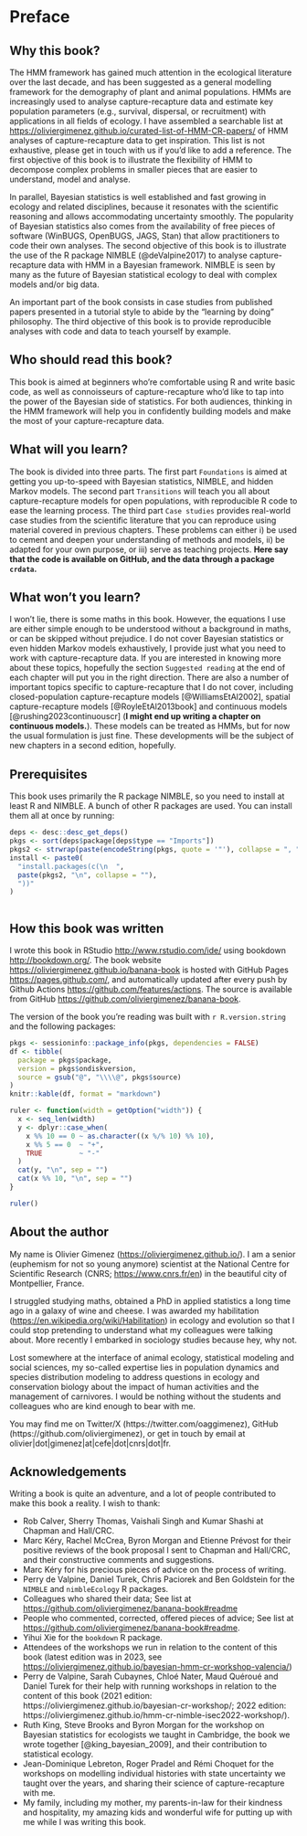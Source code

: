 # Preface {-}

## Why this book? {-}

The HMM framework has gained much attention in the ecological literature over the last decade, and has been suggested as a general modelling framework for the demography of plant and animal populations. HMMs are increasingly used to analyse capture-recapture data and estimate key population parameters (e.g., survival, dispersal, or recruitment) with applications in all fields of ecology. I have assembled a searchable list at <https://oliviergimenez.github.io/curated-list-of-HMM-CR-papers/> of HMM analyses of capture-recapture data to get inspiration. This list is not exhaustive, please get in touch with us if you'd like to add a reference. The first objective of this book is to illustrate the flexibility of HMM to decompose complex problems in smaller pieces that are easier to understand, model and analyse. 

In parallel, Bayesian statistics is well established and fast growing in ecology and related disciplines, because it resonates with the scientific reasoning and allows accommodating uncertainty smoothly. The popularity of Bayesian statistics also comes from the availability of free pieces of software (WinBUGS, OpenBUGS, JAGS, Stan) that allow practitioners to code their own analyses. The second objective of this book is to illustrate the use of the R package NIMBLE (@deValpine2017) to analyse capture-recapture data with HMM in a Bayesian framework. NIMBLE is seen by many as the future of Bayesian statistical ecology to deal with complex models and/or big data. 

An important part of the book consists in case studies from published papers presented in a tutorial style to abide by the “learning by doing” philosophy. The third objective of this book is to provide reproducible analyses with code and data to teach yourself by example. 

## Who should read this book? {-}

This book is aimed at beginners who're comfortable using R and write basic code, as well as connoisseurs of capture-recapture who'd like to tap into the power of the Bayesian side of statistics. For both audiences, thinking in the HMM framework will help you in confidently building models and make the most of your capture-recapture data. 

## What will you learn? {-}

The book is divided into three parts. The first part `Foundations` is aimed at getting you up-to-speed with Bayesian statistics, NIMBLE, and hidden Markov models. The second part `Transitions` will teach you all about capture-recapture models for open populations, with reproducible R code to ease the learning process. The third part `Case studies` provides real-world case studies from the scientific literature that you can reproduce using material covered in previous chapters. These problems can either i) be used to cement and deepen your understanding of methods and models, ii) be adapted for your own purpose, or iii) serve as teaching projects. **Here say that the code is available on GitHub, and the data through a package `crdata`.**

<!-- The fifth and last chapter closes the book with take-home messages and recommendations, a list of frequently asked questions and references cited in the book. **To be amended, the book structure (and my ambitions) have changed a lot since this project has started.** -->

## What won't you learn? {-}

I won't lie, there is some maths in this book. However, the equations I use are either simple enough to be understood without a background in maths, or can be skipped without prejudice. I do not cover Bayesian statistics or even hidden Markov models exhaustively, I provide just what you need to work with capture-recapture data. If you are interested in knowing more about these topics, hopefully the section `Suggested reading` at the end of each chapter will put you in the right direction. There are also a number of important topics specific to capture-recapture that I do not cover, including closed-population capture-recapture models [@WilliamsEtAl2002], spatial capture-recapture models [@RoyleEtAl2013book] and continuous models [@rushing2023continuouscr] (**I might end up writing a chapter on continuous models.**). These models can be treated as HMMs, but for now the usual formulation is just fine. These developments will be the subject of new chapters in a second edition, hopefully.

<!-- **There will be spatial considerations in the Case studies w/ splines and CAR. No SCR models (R. Glennie's Biometrics paper on HMMs and open pop SCR will not be easy to Bayes transform and implement in NIMBLE). No IPM. No continuous. Maybe for second edition haha.** -->

## Prerequisites {-}

This book uses primarily the R package NIMBLE, so you need to install at least R and NIMBLE. A bunch of other R packages are used. You can install them all at once by running:

```r
deps <- desc::desc_get_deps()
pkgs <- sort(deps$package[deps$type == "Imports"])
pkgs2 <- strwrap(paste(encodeString(pkgs, quote = '"'), collapse = ", "), exdent = 2)
install <- paste0(
  "install.packages(c(\n  ", 
  paste(pkgs2, "\n", collapse = ""), 
  "))"
)
```

```r
```

## How this book was written {-}

I wrote this book in RStudio <http://www.rstudio.com/ide/> using bookdown <http://bookdown.org/>. The book website <https://oliviergimenez.github.io/banana-book> is hosted with GitHub Pages <https://pages.github.com/>, and automatically updated after every push by Github Actions <https://github.com/features/actions>. The source is available from GitHub <https://github.com/oliviergimenez/banana-book>.

The version of the book you're reading was built with `r R.version.string` and the following packages:

```r
pkgs <- sessioninfo::package_info(pkgs, dependencies = FALSE)
df <- tibble(
  package = pkgs$package,
  version = pkgs$ondiskversion,
  source = gsub("@", "\\\\@", pkgs$source)
)
knitr::kable(df, format = "markdown")
```

```r
ruler <- function(width = getOption("width")) {
  x <- seq_len(width)
  y <- dplyr::case_when(
    x %% 10 == 0 ~ as.character((x %/% 10) %% 10),
    x %% 5 == 0  ~ "+",
    TRUE         ~ "-"
  )
  cat(y, "\n", sep = "")
  cat(x %% 10, "\n", sep = "")
}
```

```r
ruler()
```


## About the author {-}

My name is Olivier Gimenez (<https://oliviergimenez.github.io/>). I am a senior (euphemism for not so young anymore) scientist at the National Centre for Scientific Research (CNRS; <https://www.cnrs.fr/en>) in the beautiful city of Montpellier, France.

I struggled studying maths, obtained a PhD in applied statistics a long time ago in a galaxy of wine and cheese. I was awarded my habilitation (<https://en.wikipedia.org/wiki/Habilitation>) in ecology and evolution so that I could stop pretending to understand what my colleagues were talking about. More recently I embarked in sociology studies because hey, why not. 

Lost somewhere at the interface of animal ecology, statistical modeling and social sciences, my so-called expertise lies in population dynamics and species distribution modeling to address questions in ecology and conservation biology about the impact of human activities and the management of carnivores. I would be nothing without the students and colleagues who are kind enough to bear with me.

You may find me on Twitter/X (https://twitter.com/oaggimenez), GitHub (https://github.com/oliviergimenez), or get in touch by email at olivier|dot|gimenez|at|cefe|dot|cnrs|dot|fr.

## Acknowledgements {-}

Writing a book is quite an adventure, and a lot of people contributed to make this book a reality. I wish to thank: 

+ Rob Calver, Sherry Thomas, Vaishali Singh and Kumar Shashi at Chapman and Hall/CRC.  
+ Marc Kéry, Rachel McCrea, Byron Morgan and Etienne Prévost for their positive reviews of the book proposal I sent to Chapman and Hall/CRC, and their constructive comments and suggestions.  
+ Marc Kéry for his precious pieces of advice on the process of writing.  
+ Perry de Valpine, Daniel Turek, Chris Paciorek and Ben Goldstein for the `NIMBLE` and `nimbleEcology` R packages.  
+ Colleagues who shared their data; See list at <https://github.com/oliviergimenez/banana-book#readme>
+ People who commented, corrected, offered pieces of advice; See list at <https://github.com/oliviergimenez/banana-book#readme>. 
+ Yihui Xie for the `bookdown` R package. 
+ Attendees of the workshops we run in relation to the content of this book (latest edition was in 2023, see <https://oliviergimenez.github.io/bayesian-hmm-cr-workshop-valencia/>)
+ Perry de Valpine, Sarah Cubaynes, Chloé Nater, Maud Quéroué and Daniel Turek for their help with running workshops in relation to the content of this book (2021 edition: https://oliviergimenez.github.io/bayesian-cr-workshop/; 2022 edition: https://oliviergimenez.github.io/hmm-cr-nimble-isec2022-workshop/).   
+ Ruth King, Steve Brooks and Byron Morgan for the workshop on Bayesian statistics for ecologists we taught in Cambridge, the book we wrote together [@king_bayesian_2009], and their contribution to statistical ecology.  
+ Jean-Dominique Lebreton, Roger Pradel and Rémi Choquet for the workshops on modelling individual histories with state uncertainty we taught over the years, and sharing their science of capture-recapture with me.  
+ My family, including my mother, my parents-in-law for their kindness and hospitality, my amazing kids and wonderful wife for putting up with me while I was writing this book.  

